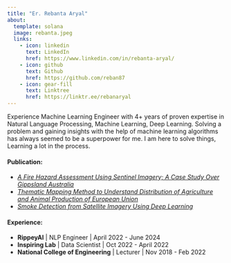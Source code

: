 ```yaml
---
title: "Er. Rebanta Aryal"
about:
  template: solana
  image: rebanta.jpeg
  links:
    - icon: linkedin
      text: LinkedIn
      href: https://www.linkedin.com/in/rebanta-aryal/
    - icon: github
      text: Github
      href: https://github.com/reban87
    - icon: gear-fill
      text: Linktree
      href: https://linktr.ee/rebanaryal
---
```


Experience Machine Learning Engineer with 4+ years of proven expertise in Natural Language Processing, Machine Learning, Deep Learning. Solving a problem and gaining insights with the help of machine learning algorithms has always seemed to be a superpower for me. I am here to solve things, Learning a lot in the process.




#### **Publication**:

* [*A Fire Hazard Assessment Using Sentinel Imagery; A Case Study Over Gippsland Australia*](https://www.researchgate.net/publication/343213614_A_Fire_Hazard_Assessment_Using_Sentinel_Imagery_A_Case_Study_Over_Gippsland_Australia)
*  [*Thematic Mapping Method to Understand Distribution of Agriculture and Animal Production of European Union*](http://dx.doi.org/10.13140/RG.2.2.11526.70725) 
*  [*Smoke Detection from Satellite Imagery Using Deep Learning*](https://www.researchgate.net/publication/378149891_SMOKE_SCENE_DETECTION_FROM_SATELLITE_IMAGERY_USING_DEEP_LEARNING)

#### **Experience**:

* **RippeyAI** | NLP Engineer | April 2022 - June 2024
* **Inspiring Lab** | Data Scientist | Oct 2022 - April 2022
* **National College of Engineering** | Lecturer | Nov 2018 - Feb 2022
